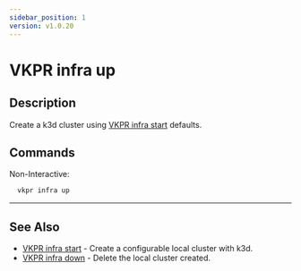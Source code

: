 ```yaml
---
sidebar_position: 1
version: v1.0.20
---
```


# VKPR infra up

## Description

Create a k3d cluster using [VKPR infra start](/docs/commands/infra/vkpr_infra_start) defaults.

## Commands

Non-Interactive:

```bash
  vkpr infra up
```

---

## See Also

- [VKPR infra start](/docs/commands/infra/vkpr_infra_start) - Create a configurable local cluster with k3d.
- [VKPR infra down](/docs/commands/infra/vkpr_infra_down) - Delete the local cluster created.
